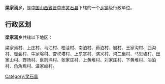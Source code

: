 {{中国乡级行政区
| 行政区全称 = 梁家焉乡
| 景观照片文件名 =
| 景观照片描述 =
| 汉语拼音 =
| 通用拼音 =
| 注音符號 =
| 其它标音类型1 =
| 其它标音1 =
| 其它标音类型2 =
| 其它标音2 =
| 其它语言类型1 =
| 其它语言地名1 =
| 其它语言类型2 =
| 其它语言地名2 =
| 上级行政区 = [[山西省|山西省]][[晋中市|晋中市]][[灵石县|灵石县]]
| 行政区类别 = [[乡镇|乡镇]]
| 行政区划代码 =
| 地理坐标 =
| 总面积 =
| 户籍人口 =
| 户籍人口年份 =
| 常住人口 =
| 常住人口年份 =
| 人口密度 =
| 行政区划 =
| 官方网站 =
| 政府驻地 =
| 邮政编码 =
| 毗邻行政区 =
| 位置图文件名 =
| 位置图描述 =
}}
'''梁家焉乡'''，是[[中华人民共和国|中国]][[山西省|山西省]][[晋中市|晋中市]][[灵石县|灵石县]]下辖的一个[[乡镇|乡镇]]级行政单位。

== 行政区划 ==
'''梁家焉乡'''共辖以下地区：

梁家焉村、上庄村、马江村、柏洼村、南泊村、茹泊村、岩村、王家沟村、西沟村、暖会村、牛家峪村、杏圪塔村、上东掌村、演义村、沟二里村、马思坡村、田家山村、野场村、泉则坪村、张家庄村、上黄堆村、刘家庄村、下黄堆村、泊泊村、角角焉村、温家岭村。

{{山西小作品}}
{{灵石县行政区划}}

[[Category:灵石县|Category:灵石县]]